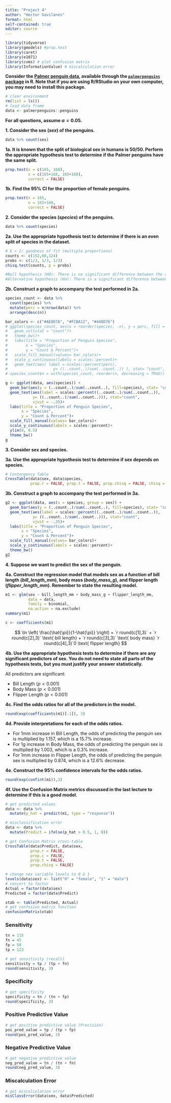```yaml
---
title: "Project 4"
author: "Hector Gavilanes"
format: html
self-contained: true
editor: source
---
```


```r
library(tidyverse)
library(gmodels) #prop.test
library(caret)
library(e1071)
library(cvms) # plot confusion matrix
library(InformationValue) # miscalculation error
```

**Consider the [Palmer penguin data](https://allisonhorst.github.io/palmerpenguins/), available through the [`palmerpenguins` package](https://www.rdocumentation.org/packages/palmerpenguins/versions/0.1.1) in R. Note that if you are using R/RStudio on your own computer, you may need to install this package.**

```r
# clear environment
rm(list = ls())
# load data frame
data <- palmerpenguins::penguins
```

**For all questions, assume $\alpha=0.05$.**

**1. Consider the sex (*sex*) of the penguins.**
```r
data %>% count(sex)
```

**1a. It is known that the split of biological sex in humans is 50/50. Perform the appropriate hypothesis test to determine if the Palmer penguins have the same split.**
```r
prop.test(x = c(165, 168),
          n = c(165+168, 165+168),
          correct = FALSE)
```

**1b. Find the 95% CI for the proportion of female penguins.**
```r
prop.test(x = 165,
          n = 165+168,
          correct = FALSE)
```

**2. Consider the species (*species*) of the penguins.**
```r
data %>% count(species)
```

**2a. Use the appropriate hypothesis test to determine if there is an even split of species in the dataset.**
```r
# k > 2: goodness of fit (multiple proportions)
counts <- c(152,68,124)
probs <- c(1/3, 1/3, 1/3)
chisq.test(counts, p = probs)

#Null hypothesis (H0): There is no significant difference between the observed and the expected value.
#Alternative hypothesis (Ha): There is a significant difference between the observed and the expected value.
```

**2b. Construct a graph to accompany the test performed in 2a.**
```r
species_count <- data %>% 
  count(species) %>% 
  mutate(perc = n/nrow(data)) %>% 
  arrange(desc(n))

bar_colors <- c("#AE0D7A", "#FCBA12", "#448D76")
# ggplot(species_count, aes(x = reorder(species, -n), y = perc, fill = species))+
#   geom_col(stat = "count")+
#   theme_bw()+
#   labs(title = "Proportion of Penguin Species",
#        x = "Species",
#        y = "Count & Percent")+
#   scale_fill_manual(values= bar_colors)+
#   scale_y_continuous(labels = scales::percent)+
#   geom_text(aes( label = scales::percent(perc),
#                    y= ((..count..)/sum(..count..)) ), stat= "count", vjust = 0) 
# species_count$n = with(species_count, reorder(n, decreasing = TRUE))

g <- ggplot(data, aes(species)) +
  geom_bar(aes(y = (..count..)/sum(..count..), fill=species), stat= "count")+
  geom_text(aes(label = scales::percent((..count..)/sum(..count..)),
            y= ((..count..)/sum(..count..))), stat="count",
            vjust = -.35)+
  labs(title = "Proportion of Penguin Species",
       x = "Species",
       y = "Count & Percent")+
  scale_fill_manual(values= bar_colors)+
  scale_y_continuous(labels = scales::percent)+
  ylim(0, 0.5)
  theme_bw()
g
```

**3. Consider sex and species.**

**3a. Use the appropriate hypothesis test to determine if sex depends on species.**
```r
# Contengency Table
CrossTable(data$sex, data$species,
           prop.r = FALSE, prop.t = FALSE, prop.chisq = FALSE, chisq = TRUE)
```

**3b. Construct a graph to accompany the test performed in 3a.**
```r
g2 <- ggplot(data, aes(x = species, group = sex)) +
  geom_bar(aes(y = (..count..)/sum(..count..), fill=species), stat= "count")+
  geom_text(aes(label = scales::percent((..count..)/sum(..count..)),
            y= ((..count..)/sum(..count..))), stat="count",
            vjust = -.35)+
  labs(title = "Proportion of Penguin Species",
       x = "Species",
       y = "Count & Percent")+
  scale_fill_manual(values= bar_colors)+
  scale_y_continuous(labels = scales::percent)+
  theme_bw()
g2
```

**4. Suppose we want to predict the sex of the penguin.**

**4a. Construct the regression model that models sex as a function of bill length (*bill_length_mm*), body mass (*body_mass_g*), and flipper length (*flipper_length_mm*). Remember to state the resulting model.**
```r
m1 <- glm(sex ~ bill_length_mm + body_mass_g + flipper_length_mm,
          data = data,
          family = binomial,
          na.action = na.exclude)
summary(m1)
```
```r
c <- coefficients(m1)
```


$$
\ln \left( \frac{\hat{\pi}}{1-\hat{\pi}} \right) = `r round(c[1],3)` + `r round(c[2],3)` \text{ bill length} + `r round(c[3],3)` \text{ body mass} `r round(c[4],3)`0 \text{ flipper length}
$$

**4b. Use the appropriate hypothesis tests to determine if there are any significant predictors of sex. You do not need to state all parts of the hypothesis tests, but you must justify your answer statistically.**

All predictors are significant:

- Bill Length     ($p < 0.001$)
- Body Mass       ($p < 0.001$)
- Flipper Length  ($p < 0.001$)

**4c. Find the odds ratios for all of the predictors in the model.**
```r
round(exp(coefficients(m1)[-1]), 3)
```

**4d. Provide interpretations for each of the odds ratios.**

- For 1mm increase in Bill Length, the odds of predicting the penguin sex is multiplied by 1.157, which is a 15.7% increase.
- For 1g increase in Body Mass, the odds of predicting the penguin sex is multiplied by 1.003, which is a 0.3% increase.
- For 1mm increase in Flipper Length, the odds of predicting the penguin sex is multiplied by 0.874, which is a 12.6% decrease.

**4e. Construct the 95% confidence intervals for the odds ratios.**
```r
round(exp(confint(m1)),3)
```

**4f. Use the Confusion Matrix metrics discussed in the last lecture to determine if this is a good model.**
```r
# get predicted values
data <- data %>% 
  mutate(p_hat = predict(m1, type = "response"))

# misclassification error
data <- data %>% 
  mutate(Predict = ifelse(p_hat > 0.5, 1, 0))

# get Confusion Matrix cross-table
CrossTable(data$Predict, data$sex,
           prop.r = FALSE,
           prop.c = FALSE,
           prop.t = FALSE,
           prop.chisq = FALSE)

# change sex variable levels to 0 & 1
levels(data$sex) <- list("0" = "female", "1" = "male")
# convert to factor
Actual = factor(data$sex)
Predicted = factor(data$Predict)

xtab <- table(Predicted, Actual)
# get confusion matrix function
confusionMatrix(xtab)

```
### Sensitivity
```r
tn = 115
fn = 45
fp = 50
tp = 123

# get sensitivity (recall)
sensitivity = tp / (tp + fn)
round(sensitivity, 3)
```
### Specificity
```r
# get specificity
specificity = tn / (tn + fp)
round(specificity, 3)
```
### Positive Predictive Value
```r
# get positive predictive value (Precision)
pos_pred_value = tp / (tp + fp)
round(pos_pred_value, 3)
```

### Negative Predictive Value
```r
# get negative predictive value
neg_pred_value = tn / (tn + fn)
round(neg_pred_value, 3)
```

### Miscalculation Error
```r
# get miscalculation error
misClassError(data$sex, data$Predicted)
```

